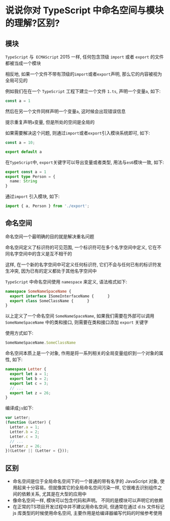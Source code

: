 # 说说你对 TypeScript 中命名空间与模块的理解?区别?

## 模块

`TypeScript` 与` ECMAScript` 2015 一样, 任何包含顶级 `import` 或者 `export` 的文件都被当成一个模块

相反地, 如果一个文件不带有顶级的`import`或者`export`声明, 那么它的内容被视为全局可见的

例如我们在在一个 `TypeScript` 工程下建立一个文件 `1.ts`, 声明一个变量`a`, 如下: 

```ts showLineNumbers copy
const a = 1
```

然后在另一个文件同样声明一个变量`a`, 这时候会出现错误信息

提示重复声明`a`变量, 但是所处的空间是全局的

如果需要解决这个问题, 则通过`import`或者`export`引入模块系统即可, 如下: 

```ts showLineNumbers copy
const a = 10;

export default a
```

在`TypeScript`中, `export`关键字可以导出变量或者类型, 用法与`es6`模块一致, 如下: 

```ts showLineNumbers copy
export const a = 1
export type Person = {
  name: String
}
```

通过`import` 引入模块, 如下: 

```ts showLineNumbers copy
import { a, Person } from './export';
```

## 命名空间

命名空间一个最明确的目的就是解决重名问题

命名空间定义了标识符的可见范围, 一个标识符可在多个名字空间中定义, 它在不同名字空间中的含义是互不相干的

这样, 在一个新的名字空间中可定义任何标识符, 它们不会与任何已有的标识符发生冲突, 因为已有的定义都处于其他名字空间中

`TypeScript` 中命名空间使用 `namespace` 来定义, 语法格式如下: 

```ts showLineNumbers copy
namespace SomeNameSpaceName {
  export interface ISomeInterfaceName {      }
  export class SomeClassName {      }
}
```

以上定义了一个命名空间 `SomeNameSpaceName`, 如果我们需要在外部可以调用 `SomeNameSpaceName` 中的类和接口, 则需要在类和接口添加 `export` 关键字

使用方式如下: 

```ts showLineNumbers copy
SomeNameSpaceName.SomeClassName
```

命名空间本质上是一个对象, 作用是将一系列相关的全局变量组织到一个对象的属性, 如下: 

```ts showLineNumbers copy
namespace Letter {
  export let a = 1;
  export let b = 2;
  export let c = 3;
  // ...
  export let z = 26;
}
```

编译成`js`如下: 

```js
var Letter;
(function (Letter) {
  Letter.a = 1;
  Letter.b = 2;
  Letter.c = 3;
  // ...
  Letter.z = 26;
})(Letter || (Letter = {}));
```

## 区别

- 命名空间是位于全局命名空间下的一个普通的带有名字的  JavaScript  对象, 使用起来十分容易。但就像其它的全局命名空间污染一样, 它很难去识别组件之间的依赖关系, 尤其是在大型的应用中
- 像命名空间一样, 模块可以包含代码和声明。 不同的是模块可以声明它的依赖
- 在正常的TS项目开发过程中并不建议用命名空间, 但通常在通过 d.ts 文件标记 js 库类型的时候使用命名空间, 主要作用是给编译器编写代码的时候参考使用

